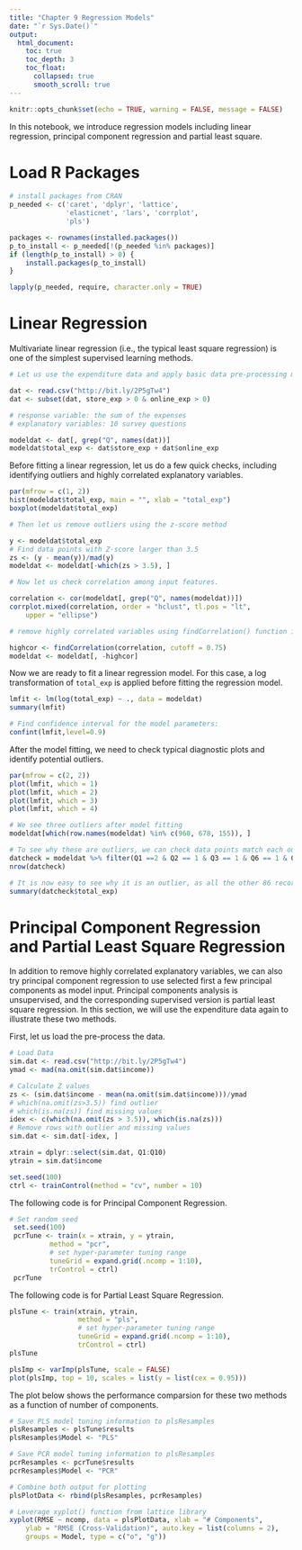 ```yaml
---
title: "Chapter 9 Regression Models"
date: "`r Sys.Date()`"
output:
  html_document:
    toc: true
    toc_depth: 3
    toc_float:
      collapsed: true
      smooth_scroll: true
---
```


```r
knitr::opts_chunk$set(echo = TRUE, warning = FALSE, message = FALSE)
```

In this notebook, we introduce regression models including linear regression, principal component regression and partial least square.

# Load R Packages

```r
# install packages from CRAN
p_needed <- c('caret', 'dplyr', 'lattice',
              'elasticnet', 'lars', 'corrplot', 
              'pls')

packages <- rownames(installed.packages())
p_to_install <- p_needed[!(p_needed %in% packages)]
if (length(p_to_install) > 0) {
    install.packages(p_to_install)
}

lapply(p_needed, require, character.only = TRUE)
```

# Linear Regression

Multivariate linear regression (i.e., the typical least square regression) is one of the simplest supervised learning methods.

```r
# Let us use the expenditure data and apply basic data pre-processing method of removing negative expense.

dat <- read.csv("http://bit.ly/2P5gTw4")
dat <- subset(dat, store_exp > 0 & online_exp > 0)
```

```r
# response variable: the sum of the expenses 
# explanatory variables: 10 survey questions

modeldat <- dat[, grep("Q", names(dat))]
modeldat$total_exp <- dat$store_exp + dat$online_exp
```

Before fitting a linear regression, let us do a few quick checks, including identifying outliers and highly correlated explanatory variables.


```r
par(mfrow = c(1, 2))
hist(modeldat$total_exp, main = "", xlab = "total_exp")
boxplot(modeldat$total_exp)
```


```r
# Then let us remove outliers using the z-score method

y <- modeldat$total_exp
# Find data points with Z-score larger than 3.5
zs <- (y - mean(y))/mad(y)
modeldat <- modeldat[-which(zs > 3.5), ]
```


```r
# Now let us check correlation among input features.

correlation <- cor(modeldat[, grep("Q", names(modeldat))])
corrplot.mixed(correlation, order = "hclust", tl.pos = "lt", 
    upper = "ellipse")
```


```r
# remove highly correlated variables using findCorrelation() function in caret package.

highcor <- findCorrelation(correlation, cutoff = 0.75)
modeldat <- modeldat[, -highcor]
```

Now we are ready to fit a linear regression model. For this case, a log transformation of `total_exp` is applied before fitting the regression model.

```r
lmfit <- lm(log(total_exp) ~ ., data = modeldat)
summary(lmfit)
```

```r
# Find confidence interval for the model parameters:
confint(lmfit,level=0.9)
```

After the model fitting, we need to check typical diagnostic plots and identify potential outliers.

```r
par(mfrow = c(2, 2))
plot(lmfit, which = 1)
plot(lmfit, which = 2)
plot(lmfit, which = 3)
plot(lmfit, which = 4)
```

```r
# We see three outliers after model fitting
modeldat[which(row.names(modeldat) %in% c(960, 678, 155)), ]
```

```r
# To see why these are outliers, we can check data points match each outlier, for example using the last outlier described above.
datcheck = modeldat %>% filter(Q1 ==2 & Q2 == 1 & Q3 == 1 & Q6 == 1 & Q8 == 3) 
nrow(datcheck)
```

```r
# It is now easy to see why it is an outlier, as all the other 86 records with the same survey responses have much higher total expenses.
summary(datcheck$total_exp)
```

# Principal Component Regression and Partial Least Square Regression

In addition to remove highly correlated explanatory variables, we can also try principal component regression to use selected first a few principal components as model input. Principal components analysis is unsupervised, and the corresponding supervised version is partial least square regression. In this section, we will use the expenditure data again to illustrate these two methods.

First, let us load the pre-process the data.

```r
# Load Data
sim.dat <- read.csv("http://bit.ly/2P5gTw4")
ymad <- mad(na.omit(sim.dat$income))

# Calculate Z values
zs <- (sim.dat$income - mean(na.omit(sim.dat$income)))/ymad
# which(na.omit(zs>3.5)) find outlier 
# which(is.na(zs)) find missing values
idex <- c(which(na.omit(zs > 3.5)), which(is.na(zs)))
# Remove rows with outlier and missing values
sim.dat <- sim.dat[-idex, ]
```

```r
xtrain = dplyr::select(sim.dat, Q1:Q10)
ytrain = sim.dat$income
```

```r
set.seed(100)
ctrl <- trainControl(method = "cv", number = 10)
```

The following code is for Principal Component Regression.

```r
# Set random seed
 set.seed(100)
 pcrTune <- train(x = xtrain, y = ytrain,
          method = "pcr",
          # set hyper-parameter tuning range
          tuneGrid = expand.grid(.ncomp = 1:10),
          trControl = ctrl)
 pcrTune
```

The following code is for Partial Least Square Regression.

```r
plsTune <- train(xtrain, ytrain, 
                 method = "pls", 
                 # set hyper-parameter tuning range
                 tuneGrid = expand.grid(.ncomp = 1:10),
                 trControl = ctrl)
plsTune
```


```r
plsImp <- varImp(plsTune, scale = FALSE)
plot(plsImp, top = 10, scales = list(y = list(cex = 0.95)))
```

The plot below shows the performance comparsion for these two methods as a function of number of components.



```r
# Save PLS model tuning information to plsResamples
plsResamples <- plsTune$results
plsResamples$Model <- "PLS"

# Save PCR model tuning information to plsResamples
pcrResamples <- pcrTune$results
pcrResamples$Model <- "PCR"

# Combine both output for plotting
plsPlotData <- rbind(plsResamples, pcrResamples)

# Leverage xyplot() function from lattice library
xyplot(RMSE ~ ncomp, data = plsPlotData, xlab = "# Components", 
    ylab = "RMSE (Cross-Validation)", auto.key = list(columns = 2), 
    groups = Model, type = c("o", "g"))
```


